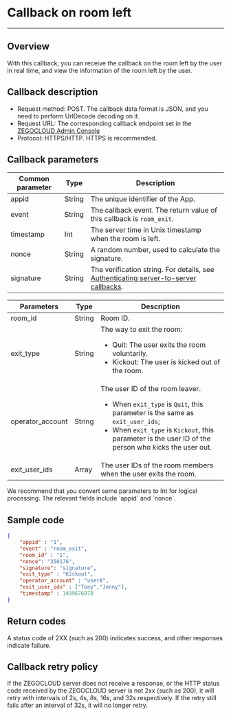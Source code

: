 # Callback on room left

---

## Overview

With this callback, you can receive the callback on the room left by the user in real time, and view the information of the room left by the user.

## Callback description

- Request method: POST.
  <Note title="Note">
  The callback data format is JSON, and you need to perform UrlDecode decoding on it.
  </Note>
- Request URL: The corresponding callback endpoint set in the [ZEGOCLOUD Admin Console](https://console.zegocloud.com)
- Protocol: HTTPS/HTTP. HTTPS is recommended.

## Callback parameters

| Common parameter | Type | Description |
|------|------|------|
| appid | String | The unique identifier of the App. |
| event | String | The callback event. The return value of this callback is `room_exit`. |
| timestamp | Int | The server time in Unix timestamp when the room is left. |
| nonce | String | A random number, used to calculate the signature. |
| signature | String | The verification string. For details, see [Authenticating server-to-server callbacks](../../Authenticating%20server-to-server%20callbacks.mdx). |

| Parameters | Type | Description |
|------|------|------|
| room_id | String | Room ID. |
| exit_type | String | The way to exit the room: <ul><li>Quit: The user exits the room voluntarily.</li><li>Kickout: The user is kicked out of the room.</li></ul> |
| operator_account | String | The user ID of the room leaver. <ul><li>When `exit_type` is `Quit`, this parameter is the same as `exit_user_ids`;</li><li>When `exit_type` is `Kickout`, this parameter is the user ID of the person who kicks the user out.</li></ul> |
| exit_user_ids | Array | The user IDs of the room members when the user exits the room. |

<Note title="Note">
We recommend that you convert some parameters to Int for logical processing. The relevant fields include `appid` and `nonce`.
</Note>

## Sample code

```json
{
    "appid" : "1",
    "event" : "room_exit",
    "room_id" : "1",
    "nonce": "350176",
    "signature": "signature",
    "exit_type" : "Kickout",
    "operator_account" : "userA",
    "exit_user_ids" : ["Tony","Jenny"],
    "timestamp" : 1499676978
}
```

## Return codes

A status code of 2XX (such as 200) indicates success, and other responses indicate failure.

## Callback retry policy

If the ZEGOCLOUD server does not receive a response, or the HTTP status code received by the ZEGOCLOUD server is not 2xx (such as 200), it will retry with intervals of 2s, 4s, 8s, 16s, and 32s respectively. If the retry still fails after an interval of 32s, it will no longer retry.